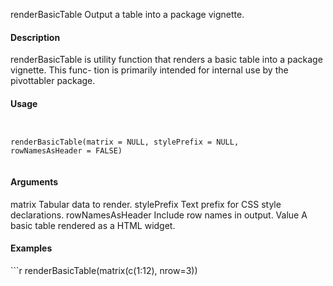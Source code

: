

renderBasicTable
Output a table into a package vignette.

#### Description

renderBasicTable is utility function that renders a basic table into a package vignette. This func-
tion is primarily intended for internal use by the pivottabler package.

#### Usage
<pre><code>

renderBasicTable(matrix = NULL, stylePrefix = NULL,
rowNamesAsHeader = FALSE)

</code></pre>
#### Arguments

matrix
Tabular data to render.
stylePrefix
Text prefix for CSS style declarations.
rowNamesAsHeader
Include row names in output.
Value
A basic table rendered as a HTML widget.

#### Examples
```r

renderBasicTable(matrix(c(1:12), nrow=3))
